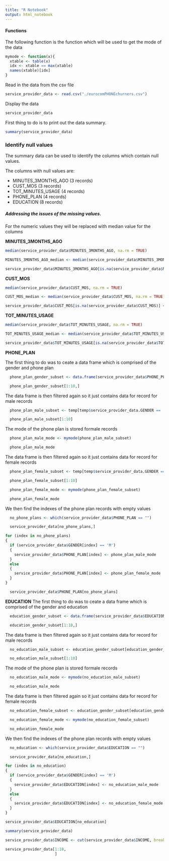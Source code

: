 ```yaml
---
title: "R Notebook"
output: html_notebook
---
```


#### Functions

The following function is the function which will be used to get the mode of the data

```r
mymode <- function(x){
  xtable <- table(x)
  idx <- xtable == max(xtable)
  names(xtable)[idx]
}
```

Read in the data from the csv file

```r
service_provider_data <- read.csv("./eurocomPHONEchurners.csv")
```

Display the data

```r
service_provider_data
```

First thing to do is to print out the data summary.

```r
summary(service_provider_data)
```

### Identify null values 

The summary data can be used to identify the columns which contain null values. 

The columns with null values are:

* MINUTES_3MONTHS_AGO (3 records)
* CUST_MOS (3 records)
* TOT_MINUTES_USAGE (4 records)
* PHONE_PLAN (4 records)
* EDUCATION (8 records) 

##### Addressing the issues of the missing values. 

For the numeric values they will be replaced with median value for the columns

**MINUTES_3MONTHS_AGO**
```r
median(service_provider_data$MINUTES_3MONTHS_AGO, na.rm = TRUE)
```

```r
MINUTES_3MONTHS_AGO_median <- median(service_provider_data$MINUTES_3MONTHS_AGO, na.rm = TRUE)
```

```r
service_provider_data$MINUTES_3MONTHS_AGO[is.na(service_provider_data$MINUTES_3MONTHS_AGO)] <- MINUTES_3MONTHS_AGO_median 
```


**CUST_MOS**
```r
median(service_provider_data$CUST_MOS, na.rm = TRUE)
```

```r
CUST_MOS_median <- median(service_provider_data$CUST_MOS, na.rm = TRUE)
```

```r
service_provider_data$CUST_MOS[is.na(service_provider_data$CUST_MOS)] <- CUST_MOS_median 
```


**TOT_MINUTES_USAGE**
```r
median(service_provider_data$TOT_MINUTES_USAGE, na.rm = TRUE)
```

```r
TOT_MINUTES_USAGE_median <- median(service_provider_data$TOT_MINUTES_USAGE, na.rm = TRUE)
```

```r
service_provider_data$TOT_MINUTES_USAGE[is.na(service_provider_data$TOT_MINUTES_USAGE)] <- TOT_MINUTES_USAGE_median 
```


**PHONE_PLAN**

The first thing to do was to ceate a data frame which is comprised of the gender and phone plan

```r

  phone_plan_gender_subset <- data.frame(service_provider_data$PHONE_PLAN, service_provider_data$GENDER)

```

```r

  phone_plan_gender_subset[1:10,]

```

The data frame is then filtered again so it just contains data for record for male records

```r
  phone_plan_male_subset <- temp[temp$service_provider_data.GENDER == 'M', 1]
```

```r
  phone_plan_male_subset[1:10]
```


The mode of the phone plan is stored formale records

```r

  phone_plan_male_mode <- mymode(phone_plan_male_subset)

```

```r

  phone_plan_male_mode

```


The data frame is then filtered again so it just contains data for record for female records

```r
  phone_plan_female_subset <- temp[temp$service_provider_data.GENDER == 'F', 1]
```

```r
  phone_plan_female_subset[1:10]
```


```r

  phone_plan_female_mode <- mymode(phone_plan_female_subset)

```

```r

  phone_plan_female_mode

```


We then find the indexes of the phone plan records with empty values

```r
  no_phone_plans <- which(service_provider_data$PHONE_PLAN == "")
```

```r
  service_provider_data[no_phone_plans,]
```


```r
for (index in no_phone_plans)
{
  if (service_provider_data$GENDER[index] == 'M') 
  {
    service_provider_data$PHONE_PLAN[index] <- phone_plan_male_mode
  } 
  else 
  {
    service_provider_data$PHONE_PLAN[index] <- phone_plan_female_mode
  }
}

```

```r
  service_provider_data$PHONE_PLAN[no_phone_plans]
```

**EDUCATION**
The first thing to do was to ceate a data frame which is comprised of the gender and education

```r

  education_gender_subset <- data.frame(service_provider_data$EDUCATION, service_provider_data$GENDER)

```

```r

  education_gender_subset[1:10,]

```

The data frame is then filtered again so it just contains data for record for male records

```r
  no_education_male_subset <- education_gender_subset[education_gender_subset$service_provider_data.GENDER == 'M', 1]
```

```r
  no_education_male_subset[1:10]
```


The mode of the phone plan is stored formale records

```r
  no_education_male_mode <- mymode(no_education_male_subset)
```

```r
  no_education_male_mode
```

The data frame is then filtered again so it just contains data for record for female records

```r
  no_education_female_subset <- education_gender_subset[education_gender_subset$service_provider_data.GENDER == 'F', 1]
```


```r

  no_education_female_mode <- mymode(no_education_female_subset)

```

```r

  no_education_female_mode

```


We then find the indexes of the phone plan records with empty values

```r
  no_education <- which(service_provider_data$EDUCATION == "")
```

```r
  service_provider_data[no_education,]
```



```r
for (index in no_education)
{
  if (service_provider_data$GENDER[index] == 'M') 
  {
    service_provider_data$EDUCATION[index] <- no_education_male_mode
  } 
  else 
  {
    service_provider_data$EDUCATION[index] <- no_education_female_mode
  }
}
```

```r
service_provider_data$EDUCATION[no_education]
```

```r
summary(service_provider_data)
```


```r
service_provider_data$INCOME <- cut(service_provider_data$INCOME, breaks=c(0,37999,87999,Inf), labels=c("low income","medium income","high income"))
```

```r
service_provider_data[1:10,
                      ]
```



























